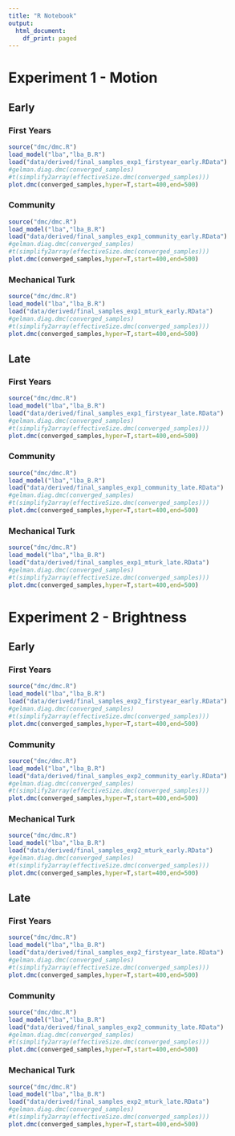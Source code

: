 ```yaml
---
title: "R Notebook"
output:
  html_document:
    df_print: paged
---
```


# Experiment 1 - Motion

## Early

### First Years

```r
source("dmc/dmc.R")
load_model("lba","lba_B.R")
load("data/derived/final_samples_exp1_firstyear_early.RData")
#gelman.diag.dmc(converged_samples)
#t(simplify2array(effectiveSize.dmc(converged_samples)))
plot.dmc(converged_samples,hyper=T,start=400,end=500)
```

### Community

```r
source("dmc/dmc.R")
load_model("lba","lba_B.R")
load("data/derived/final_samples_exp1_community_early.RData")
#gelman.diag.dmc(converged_samples)
#t(simplify2array(effectiveSize.dmc(converged_samples)))
plot.dmc(converged_samples,hyper=T,start=400,end=500)
```

### Mechanical Turk

```r
source("dmc/dmc.R")
load_model("lba","lba_B.R")
load("data/derived/final_samples_exp1_mturk_early.RData")
#gelman.diag.dmc(converged_samples)
#t(simplify2array(effectiveSize.dmc(converged_samples)))
plot.dmc(converged_samples,hyper=T,start=400,end=500)
```

## Late

### First Years

```r
source("dmc/dmc.R")
load_model("lba","lba_B.R")
load("data/derived/final_samples_exp1_firstyear_late.RData")
#gelman.diag.dmc(converged_samples)
#t(simplify2array(effectiveSize.dmc(converged_samples)))
plot.dmc(converged_samples,hyper=T,start=400,end=500)
```

### Community

```r
source("dmc/dmc.R")
load_model("lba","lba_B.R")
load("data/derived/final_samples_exp1_community_late.RData")
#gelman.diag.dmc(converged_samples)
#t(simplify2array(effectiveSize.dmc(converged_samples)))
plot.dmc(converged_samples,hyper=T,start=400,end=500)
```

### Mechanical Turk

```r
source("dmc/dmc.R")
load_model("lba","lba_B.R")
load("data/derived/final_samples_exp1_mturk_late.RData")
#gelman.diag.dmc(converged_samples)
#t(simplify2array(effectiveSize.dmc(converged_samples)))
plot.dmc(converged_samples,hyper=T,start=400,end=500)
```


# Experiment 2 - Brightness

## Early

### First Years

```r
source("dmc/dmc.R")
load_model("lba","lba_B.R")
load("data/derived/final_samples_exp2_firstyear_early.RData")
#gelman.diag.dmc(converged_samples)
#t(simplify2array(effectiveSize.dmc(converged_samples)))
plot.dmc(converged_samples,hyper=T,start=400,end=500)
```

### Community

```r
source("dmc/dmc.R")
load_model("lba","lba_B.R")
load("data/derived/final_samples_exp2_community_early.RData")
#gelman.diag.dmc(converged_samples)
#t(simplify2array(effectiveSize.dmc(converged_samples)))
plot.dmc(converged_samples,hyper=T,start=400,end=500)
```

### Mechanical Turk

```r
source("dmc/dmc.R")
load_model("lba","lba_B.R")
load("data/derived/final_samples_exp2_mturk_early.RData")
#gelman.diag.dmc(converged_samples)
#t(simplify2array(effectiveSize.dmc(converged_samples)))
plot.dmc(converged_samples,hyper=T,start=400,end=500)
```

## Late

### First Years

```r
source("dmc/dmc.R")
load_model("lba","lba_B.R")
load("data/derived/final_samples_exp2_firstyear_late.RData")
#gelman.diag.dmc(converged_samples)
#t(simplify2array(effectiveSize.dmc(converged_samples)))
plot.dmc(converged_samples,hyper=T,start=400,end=500)
```

### Community

```r
source("dmc/dmc.R")
load_model("lba","lba_B.R")
load("data/derived/final_samples_exp2_community_late.RData")
#gelman.diag.dmc(converged_samples)
#t(simplify2array(effectiveSize.dmc(converged_samples)))
plot.dmc(converged_samples,hyper=T,start=400,end=500)
```

### Mechanical Turk

```r
source("dmc/dmc.R")
load_model("lba","lba_B.R")
load("data/derived/final_samples_exp2_mturk_late.RData")
#gelman.diag.dmc(converged_samples)
#t(simplify2array(effectiveSize.dmc(converged_samples)))
plot.dmc(converged_samples,hyper=T,start=400,end=500)
```
